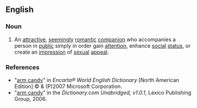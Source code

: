 ==English==

===Noun===
{{en-noun|sg=[[arm]] [[candy]]|-}}

# {{idiom}} An [[attractive]], [[seemingly]] [[romantic]] [[companion]] who accompanies a person in [[public]] simply in order gain [[attention]], enhance [[social]] [[status]], or create an [[impression]] of [[sexual]] [[appeal]].

===References===
*"[http://encarta.msn.com/dictionary_/arm_candy.html arm candy]" in ''Encarta® World English Dictionary'' [North American Edition] © & (P)2007 Microsoft Corporation.
*"[http://dictionary.reference.com/search?r=2&q=arm%20candy arm candy]" in the ''Dictionary.com Unabridged, v1.0.1'', Lexico Publishing Group, 2006.